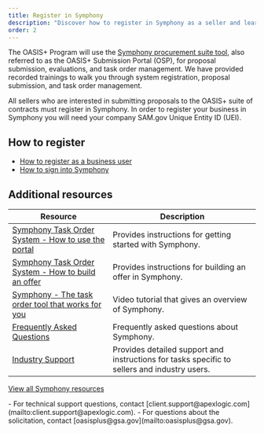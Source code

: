 ```yaml
---
title: Register in Symphony
description: "Discover how to register in Symphony as a seller and learn more about the full lifecycle procurement Software as a Service (SaaS)."
order: 2
---
```




The OASIS+ Program will use the [Symphony procurement suite tool](https://oasis.app.cloud.gov/), also referred to as the OASIS+ Submission Portal (OSP), for proposal submission, evaluations, and task order management. We have provided recorded trainings to walk you through system registration, proposal submission, and task order management.

All sellers who are interested in submitting proposals to the OASIS+ suite of contracts must register in Symphony. In order to register your business in Symphony you will need your company SAM.gov Unique Entity ID (UEI).

## How to register
- [How to register as a business user](https://gettingstarted.apexlogic.com/support/solutions/articles/35000213221-how-to-register-as-a-business-user)
- [How to sign into Symphony](https://gettingstarted.apexlogic.com/support/solutions/articles/35000213228-how-to-sign-in-to-symphony)

## Additional resources

| Resource | Description |
| --------------------------| --------------------------|
|[Symphony Task Order System - How to use the portal](https://industrysupport.apexlogic.com/support/solutions/articles/35000224610-how-to-use-the-oasis-symphony-portal) | Provides instructions for getting started with Symphony. | 
|[Symphony Task Order System - How to build an offer](https://industrysupport.apexlogic.com/support/solutions/articles/35000222331-how-to-build-your-offer-for-oasis-) | Provides instructions for building an offer in Symphony. | 
|[Symphony - The task order tool that works for you](https://youtu.be/cQ4zVfA8MAY) | Video tutorial that gives an overview of Symphony. | 
|[Frequently Asked Questions](https://industrysupport.apexlogic.com/support/solutions/articles/35000223291-oasis-faq) | Frequently asked questions about Symphony. | 
|[Industry Support](https://industrysupport.apexlogic.com/support/solutions/35000143140)| Provides detailed support and instructions for tasks specific to sellers and industry users. |

[View all Symphony resources](/resources/)

<SummaryBox header="Questions about Symphony">
   - For technical support questions, contact [client.support@apexlogic.com](mailto:client.support@apexlogic.com). 
   - For questions about the solicitation, contact [oasisplus@gsa.gov](mailto:oasisplus@gsa.gov). 
</SummaryBox>
